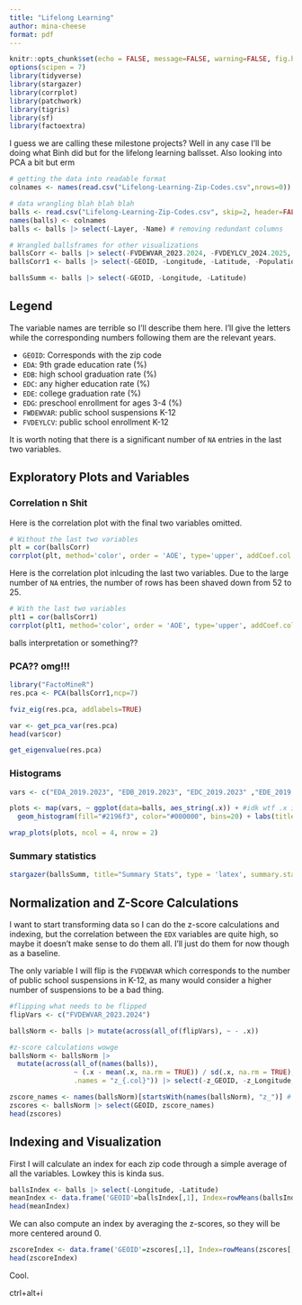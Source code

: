 ---
title: "Lifelong Learning"
author: mina-cheese
format: pdf
---

```{r setup, include=F}
knitr::opts_chunk$set(echo = FALSE, message=FALSE, warning=FALSE, fig.height = 10)
options(scipen = 7)
library(tidyverse)
library(stargazer)
library(corrplot)
library(patchwork)
library(tigris)
library(sf)
library(factoextra)
```

I guess we are calling these milestone projects? Well in any case I'll be doing what Binh did but for the lifelong learning ballsset. Also looking into PCA a bit but erm 

```{r}
# getting the data into readable format
colnames <- names(read.csv("Lifelong-Learning-Zip-Codes.csv",nrows=0))

# data wrangling blah blah blah
balls <- read.csv("Lifelong-Learning-Zip-Codes.csv", skip=2, header=FALSE)
names(balls) <- colnames
balls <- balls |> select(-Layer, -Name) # removing redundant columns

# Wrangled ballsframes for other visualizations
ballsCorr <- balls |> select(-FVDEWVAR_2023.2024, -FVDEYLCV_2024.2025, -GEOID, -Longitude, -Latitude, -Population) |> na.omit()
ballsCorr1 <- balls |> select(-GEOID, -Longitude, -Latitude, -Population) |> na.omit()

ballsSumm <- balls |> select(-GEOID, -Longitude, -Latitude)
```

## Legend

The variable names are terrible so I'll describe them here. I'll give the letters while the corresponding numbers following them are the relevant years.

- `GEOID`: Corresponds with the zip code
- `EDA`: 9th grade education rate (%)
- `EDB`: high school graduation rate (%)
- `EDC`: any higher education rate (%)
- `EDE`: college graduation rate (%)
- `EDG`: preschool enrollment for ages 3-4 (%)
- `FWDEWVAR`: public school suspensions K-12
- `FVDEYLCV`: public school enrollment K-12

It is worth noting that there is a significant number of `NA` entries in the last two variables.

## Exploratory Plots and Variables

### Correlation n Shit

Here is the correlation plot with the final two variables omitted. 

```{r}
# Without the last two variables
plt = cor(ballsCorr)
corrplot(plt, method='color', order = 'AOE', type='upper', addCoef.col = 'black')
```

Here is the correlation plot inlcuding the last two variables. Due to the large number of `NA` entries, the number of rows has been shaved down from 52 to 25.

```{r}
# With the last two variables
plt1 = cor(ballsCorr1)
corrplot(plt1, method='color', order = 'AOE', type='upper', addCoef.col = 'black')
```

balls interpretation or something??

### PCA?? omg!!!

```{r}
library("FactoMineR")
res.pca <- PCA(ballsCorr1,ncp=7)

fviz_eig(res.pca, addlabels=TRUE)
```

```{r}
var <- get_pca_var(res.pca)
head(var$cor)
```

```{r}
get_eigenvalue(res.pca)
```


### Histograms

```{r, fig.width=9, fig.height=4}
vars <- c("EDA_2019.2023", "EDB_2019.2023", "EDC_2019.2023" ,"EDE_2019.2023", "EDG.X341_2019.2023", "FVDEWVAR_2023.2024", "FVDEYLCV_2024.2025")

plots <- map(vars, ~ ggplot(data=balls, aes_string(.x)) + #idk wtf .x is ok dont talk to me
  geom_histogram(fill="#2196f3", color="#000000", bins=20) + labs(title= .x, x=NULL, y="Count"))

wrap_plots(plots, ncol = 4, nrow = 2)
```

### Summary statistics

```{r, results='asis'}
stargazer(ballsSumm, title="Summary Stats", type = 'latex', summary.stat = c("n","mean","sd", "min", "median", "max", "p25", "p75"), notes.append=F, header=F)
```

## Normalization and Z-Score Calculations

I want to start transforming data so I can do the z-score calculations and indexing, but the correlation between the `EDX` variables are quite high, so maybe it doesn't make sense to do them all. I'll just do them for now though as a baseline.

The only variable I will flip is the `FVDEWVAR` which corresponds to the number of public school suspensions in K-12, as many would consider a higher number of suspensions to be a bad thing.

```{r}
#flipping what needs to be flipped
flipVars <- c("FVDEWVAR_2023.2024")

ballsNorm <- balls |> mutate(across(all_of(flipVars), ~ - .x))

#z-score calculations wowge
ballsNorm <- ballsNorm |> 
  mutate(across(all_of(names(balls)),
                ~ (.x - mean(.x, na.rm = TRUE)) / sd(.x, na.rm = TRUE), 
                .names = "z_{.col}")) |> select(-z_GEOID, -z_Longitude, -z_Latitude)

zscore_names <- names(ballsNorm)[startsWith(names(ballsNorm), "z_")] # names of zscore cols
zscores <- ballsNorm |> select(GEOID, zscore_names)
head(zscores)
```

## Indexing and Visualization

First I will calculate an index for each zip code through a simple average of all the variables. Lowkey this is kinda sus.

```{r}
ballsIndex <- balls |> select(-Longitude, -Latitude)
meanIndex <- data.frame('GEOID'=ballsIndex[,1], Index=rowMeans(ballsIndex[,-1], na.rm=TRUE))
head(meanIndex)
```

We can also compute an index by averaging the z-scores, so they will be more centered around 0.

```{r}
zscoreIndex <- data.frame('GEOID'=zscores[,1], Index=rowMeans(zscores[,-1], na.rm=TRUE))
head(zscoreIndex)
```

Cool.


ctrl+alt+i

